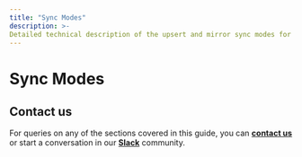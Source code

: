 ```yaml
---
title: "Sync Modes"
description: >- 
Detailed technical description of the upsert and mirror sync modes for the Warehouse Actions sources.
---
```


# Sync Modes



## Contact us

For queries on any of the sections covered in this guide, you can [**contact us**](mailto:%20docs@rudderstack.com) or start a conversation in our [**Slack**](https://rudderstack.com/join-rudderstack-slack-community) community.
